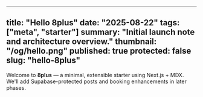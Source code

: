 
---
title: "Hello 8plus"
date: "2025-08-22"
tags: ["meta", "starter"]
summary: "Initial launch note and architecture overview."
thumbnail: "/og/hello.png"
published: true
protected: false
slug: "hello-8plus"
---

Welcome to **8plus** — a minimal, extensible starter using Next.js + MDX.  
We'll add Supabase-protected posts and booking enhancements in later phases.
